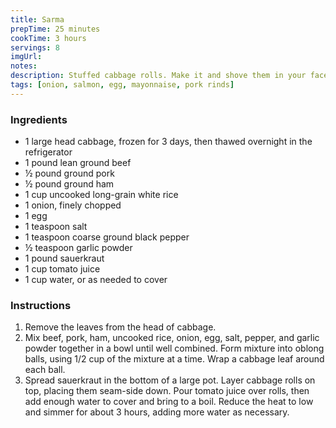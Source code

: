 ```yaml
---
title: Sarma
prepTime: 25 minutes
cookTime: 3 hours
servings: 8
imgUrl:
notes:
description: Stuffed cabbage rolls. Make it and shove them in your face.
tags: [onion, salmon, egg, mayonnaise, pork rinds]
---
```


### Ingredients

- 1 large head cabbage, frozen for 3 days, then thawed overnight in the refrigerator
- 1 pound lean ground beef
- ½ pound ground pork
- ½ pound ground ham
- 1 cup uncooked long-grain white rice
- 1 onion, finely chopped
- 1 egg
- 1 teaspoon salt
- 1 teaspoon coarse ground black pepper
- ½ teaspoon garlic powder
- 1 pound sauerkraut
- 1 cup tomato juice
- 1 cup water, or as needed to cover

### Instructions

1. Remove the leaves from the head of cabbage.
1. Mix beef, pork, ham, uncooked rice, onion, egg, salt, pepper, and garlic powder together in a bowl until well combined. Form mixture into oblong balls, using 1/2 cup of the mixture at a time. Wrap a cabbage leaf around each ball.
1. Spread sauerkraut in the bottom of a large pot. Layer cabbage rolls on top, placing them seam-side down. Pour tomato juice over rolls, then add enough water to cover and bring to a boil. Reduce the heat to low and simmer for about 3 hours, adding more water as necessary.
